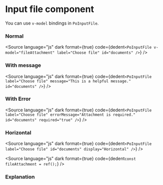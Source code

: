 # Input file component




<Meta of={PoInputFileStories} />

You can use `v-model` bindings in `PoInputFile`.

### Normal

<Story of={PoInputFileStories.Normal} />

<Source
	language="js"
	dark
	format={true}
	code={dedent`
    <PoInputFile v-model="fileAttachment" label="Choose file" id="documents" />
  `}
/>

### With message

<Story of={PoInputFileStories.WithMessage} />

<Source
	language="js"
	dark
	format={true}
	code={dedent`
    <PoInputFile
        label="Choose file"
        message="This is a helpful message."
        id="documents"
    />
  `}
/>

### With Error

<Story of={PoInputFileStories.ErrorState} />

<Source
	language="js"
	dark
	format={true}
	code={dedent`
    <PoInputFile
        label="Choose file"
        errorMessage="Attachment is required."
        id="documents"
        required="true"
    />
  `}
/>

### Horizontal

<Story of={PoInputFileStories.Horizontal} />

<Source
	language="js"
	dark
	format={true}
	code={dedent`
    <PoInputFile
        label="Choose file"
        id="documents"
        display="Horizontal"
    />
  `}
/>

<Source
	language="js"
	dark
	format={true}
	code={dedent`
    const fileAttachment = ref();
  `}
/>

### Explanation

<ArgTypes of={PoInputFileStories} />
